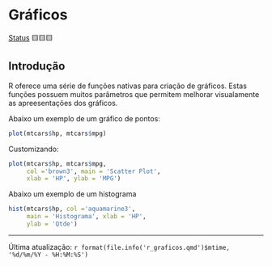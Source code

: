 # Gráficos

[Status](convencoes.html#status-do-material) 🟨🟨🟨

## Introdução

R oferece uma série de funções nativas para criação de gráficos. Estas funções possuem muitos parâmetros que permitem melhorar visualamente as apreesentações dos gráficos.

Abaixo um exemplo de um gráfico de pontos:

```r
plot(mtcars$hp, mtcars$mpg)
```

Customizando:

```r
plot(mtcars$hp, mtcars$mpg, 
     col ='brown3', main = 'Scatter Plot', 
     xlab = 'HP', ylab = 'MPG')
```

Abaixo um exemplo de um histograma

```r
hist(mtcars$hp, col ='aquamarine3', 
     main = 'Histograma', xlab = 'HP',
     ylab = 'Qtde')
```

------------------------------------------------------------------------

Última atualização: `r format(file.info('r_graficos.qmd')$mtime, '%d/%m/%Y - %H:%M:%S')`
